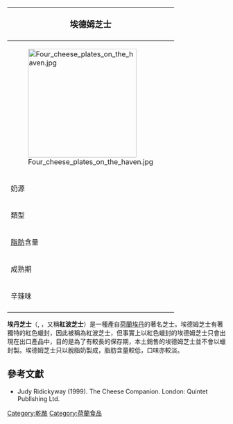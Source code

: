 {{noteTA
|G1=Food
}}
{| class="infobox bordered" style="align: right; width: 20em; font-size: 90%; text-align: left; float: right;" cellpadding="3"
|-
! colspan=2 bgcolor="#FFCCAA" style="font-size: 120%; text-align: center;" |'''埃德姆芝士'''
|-----
|colspan=2|[[File:Four_cheese_plates_on_the_haven.jpg|250px]]
|-----
| 奶源|| 部分脫脂[[牛奶|牛奶]]
|-----
| 類型 ||硬質
|-----
| [[脂肪|脂肪]]含量 || 40%
|-----
| 成熟期 || 6-8個星期
|-----
| 辛辣味 ||溫和
|-
|}

'''埃丹芝士'''（{{lang-nl|Edammer}}, {{IPA-nl|ˈeɪ̯.ˌdɑ.mər|}}，又稱'''紅波芝士'''）是一種產自[[荷蘭|荷蘭]][[埃丹|埃丹]]的著名芝士。埃德姆芝士有著獨特的紅色蠟封，因此被稱為紅波芝士，但事實上以紅色蠟封的埃德姆芝士只會出現在出口產品中，目的是為了有較長的保存期，本土銷售的埃德姆芝士並不會以蠟封製。埃德姆芝士只以脫脂奶製成，脂肪含量較低，口味亦較淡。

== 參考文獻 ==
* Judy Ridickyway (1999). The Cheese Companion. London: Quintet Publlshing Ltd.

{{荷兰奶酪}}

[[Category:乾酪|Category:乾酪]]
[[Category:荷蘭食品|Category:荷蘭食品]]
